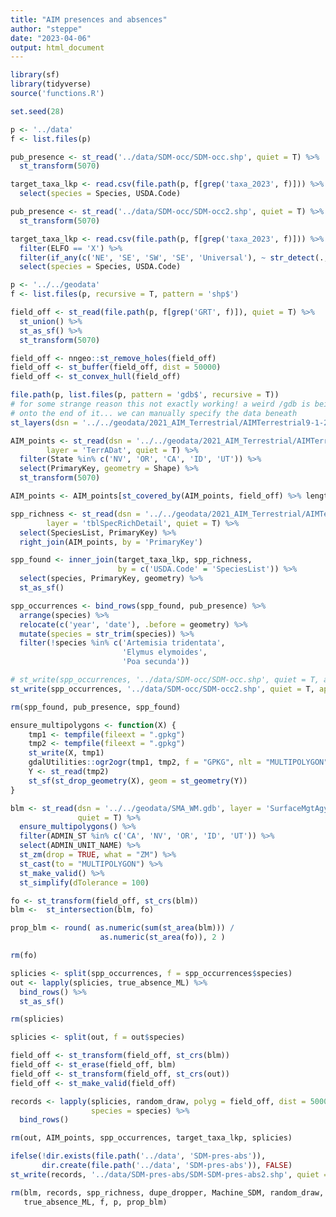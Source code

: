 ```yaml
---
title: "AIM presences and absences"
author: "steppe"
date: "2023-04-06"
output: html_document
---
```


```r
library(sf)
library(tidyverse)
source('functions.R')

set.seed(28)

p <- '../data'
f <- list.files(p)
```


```r

pub_presence <- st_read('../data/SDM-occ/SDM-occ.shp', quiet = T) %>% 
  st_transform(5070)

target_taxa_lkp <- read.csv(file.path(p, f[grep('taxa_2023', f)])) %>% 
  select(species = Species, USDA.Code)

```

```r

pub_presence <- st_read('../data/SDM-occ/SDM-occ2.shp', quiet = T) %>% 
  st_transform(5070)

target_taxa_lkp <- read.csv(file.path(p, f[grep('taxa_2023', f)])) %>% 
  filter(ELFO == 'X') %>% 
  filter(if_any(c('NE', 'SE', 'SW', 'SE', 'Universal'), ~ str_detect(., 'X', negate = T))) %>% 
  select(species = Species, USDA.Code) 

```

```r

p <- '../../geodata'
f <- list.files(p, recursive = T, pattern = 'shp$')

field_off <- st_read(file.path(p, f[grep('GRT', f)]), quiet = T) %>% 
  st_union() %>% 
  st_as_sf() %>% 
  st_transform(5070)

field_off <- nngeo::st_remove_holes(field_off)
field_off <- st_buffer(field_off, dist = 50000)
field_off <- st_convex_hull(field_off)
```

```r

file.path(p, list.files(p, pattern = 'gdb$', recursive = T))
# for some strange reason this not exactly working! a weird /gdb is being tagged
# onto the end of it... we can manually specify the data beneath
st_layers(dsn = '../../geodata/2021_AIM_Terrestrial/AIMTerrestrial9-1-22.gdb')

AIM_points <- st_read(dsn = '../../geodata/2021_AIM_Terrestrial/AIMTerrestrial9-1-22.gdb', 
        layer = 'TerrADat', quiet = T) %>%
  filter(State %in% c('NV', 'OR', 'CA', 'ID', 'UT')) %>% 
  select(PrimaryKey, geometry = Shape) %>% 
  st_transform(5070) 

AIM_points <- AIM_points[st_covered_by(AIM_points, field_off) %>% lengths > 0,]

spp_richness <- st_read(dsn = '../../geodata/2021_AIM_Terrestrial/AIMTerrestrial9-1-22.gdb', 
        layer = 'tblSpecRichDetail', quiet = T) %>% 
  select(SpeciesList, PrimaryKey) %>% 
  right_join(AIM_points, by = 'PrimaryKey')

```


```r

spp_found <- inner_join(target_taxa_lkp, spp_richness, 
                        by = c('USDA.Code' = 'SpeciesList')) %>% 
  select(species, PrimaryKey, geometry) %>% 
  st_as_sf()

spp_occurrences <- bind_rows(spp_found, pub_presence) %>% 
  arrange(species) %>% 
  relocate(c('year', 'date'), .before = geometry) %>% 
  mutate(species = str_trim(species)) %>% 
  filter(!species %in% c('Artemisia tridentata',
                         'Elymus elymoides',
                         'Poa secunda'))

# st_write(spp_occurrences, '../data/SDM-occ/SDM-occ.shp', quiet = T, append = F) 
st_write(spp_occurrences, '../data/SDM-occ/SDM-occ2.shp', quiet = T, append = F) 

rm(spp_found, pub_presence, spp_found)
```


```r

ensure_multipolygons <- function(X) {
    tmp1 <- tempfile(fileext = ".gpkg")
    tmp2 <- tempfile(fileext = ".gpkg")
    st_write(X, tmp1)
    gdalUtilities::ogr2ogr(tmp1, tmp2, f = "GPKG", nlt = "MULTIPOLYGON")
    Y <- st_read(tmp2)
    st_sf(st_drop_geometry(X), geom = st_geometry(Y))
}

blm <- st_read(dsn = '../../geodata/SMA_WM.gdb', layer = 'SurfaceMgtAgy_BLM', 
               quiet = T) %>% 
  ensure_multipolygons() %>% 
  filter(ADMIN_ST %in% c('CA', 'NV', 'OR', 'ID', 'UT')) %>% 
  select(ADMIN_UNIT_NAME) %>% 
  st_zm(drop = TRUE, what = "ZM") %>% 
  st_cast(to = "MULTIPOLYGON") %>% 
  st_make_valid() %>% 
  st_simplify(dTolerance = 100)

fo <- st_transform(field_off, st_crs(blm))
blm <-  st_intersection(blm, fo)

prop_blm <- round( as.numeric(sum(st_area(blm))) / 
                    as.numeric(st_area(fo)), 2 )

rm(fo)
```


```r

splicies <- split(spp_occurrences, f = spp_occurrences$species)
out <- lapply(splicies, true_absence_ML) %>% 
  bind_rows() %>% 
  st_as_sf()

rm(splicies)
```


```r

splicies <- split(out, f = out$species)

field_off <- st_transform(field_off, st_crs(blm))
field_off <- st_erase(field_off, blm)
field_off <- st_transform(field_off, st_crs(out))
field_off <- st_make_valid(field_off)

records <- lapply(splicies, random_draw, polyg = field_off, dist = 5000, 
                  species = species) %>% 
  bind_rows()

rm(out, AIM_points, spp_occurrences, target_taxa_lkp, splicies)
```


```r
ifelse(!dir.exists(file.path('../data', 'SDM-pres-abs')), 
       dir.create(file.path('../data', 'SDM-pres-abs')), FALSE)
st_write(records, '../data/SDM-pres-abs/SDM-SDM-pres-abs2.shp', quiet = T, append = F) 
```

```r
rm(blm, records, spp_richness, dupe_dropper, Machine_SDM, random_draw, st_erase, 
   true_absence_ML, f, p, prop_blm)
```

